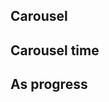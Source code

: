 
<Meta title="Components/Carousel" />

## Carousel

<Canvas isExpanded>
  <Story name="Carousel">
    <div style={{ width: '90%', maxWidth: '600px', margin: '0 auto' }}>
      <Carousel>
        <ImgFixed
          src={Land.get().getParcelImage([random(0, 150), random(0, 150)])}
          dimension="wide"
        />
        <ImgFixed
          src={Land.get().getParcelImage([random(0, 150), random(0, 150)])}
          dimension="wide"
        />
        <ImgFixed
          src={Land.get().getParcelImage([random(0, 150), random(0, 150)])}
          dimension="wide"
        />
      </Carousel>
    </div>
  </Story>
</Canvas>

<Divider size="small" />

## Carousel time

<Canvas isExpanded>
  <Story name="Carousel time">
    <div style={{ width: '90%', maxWidth: '600px', margin: '0 auto' }}>
      <Carousel time={1000}>
        <ImgFixed
          src={Land.get().getParcelImage([random(0, 150), random(0, 150)])}
          dimension="wide"
        />
        <ImgFixed
          src={Land.get().getParcelImage([random(0, 150), random(0, 150)])}
          dimension="wide"
        />
        <ImgFixed
          src={Land.get().getParcelImage([random(0, 150), random(0, 150)])}
          dimension="wide"
        />
      </Carousel>
    </div>
  </Story>
</Canvas>

<Divider size="small" />

## As progress

<Canvas isExpanded>
  <Story name="As progress">
    <div style={{ width: '90%', maxWidth: '600px', margin: '0 auto' }}>
      <Carousel progress>
        <ImgFixed
          src={Land.get().getParcelImage([random(0, 150), random(0, 150)])}
          dimension="wide"
        />
        <ImgFixed
          src={Land.get().getParcelImage([random(0, 150), random(0, 150)])}
          dimension="wide"
        />
        <ImgFixed
          src={Land.get().getParcelImage([random(0, 150), random(0, 150)])}
          dimension="wide"
        />
      </Carousel>
    </div>
  </Story>
</Canvas>

<Divider size="small" />
